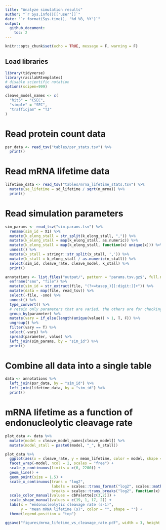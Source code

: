 ```yaml
---
title: "Analyze simulation results"
author: "`r Sys.info()[['user']]`"
date: "`r format(Sys.time(), '%d %B, %Y')`"
output: 
  github_document:
    toc: 2
---
```


```r
knitr::opts_chunk$set(echo = TRUE, message = F, warning = F)
```

## Load libraries
```r
library(tidyverse)
library(rasilabRtemplates)
# disable scientific notation
options(scipen=999)

cleave_model_names <- c(
  "hit5" = "CSEC",
  "simple" = "SEC",
  "trafficjam" = "TJ"
)
```

# Read protein count data

```r
psr_data <- read_tsv("tables/psr_stats.tsv") %>% 
  print()
```

# Read mRNA lifetime data

```r
lifetime_data <- read_tsv("tables/mrna_lifetime_stats.tsv") %>% 
  mutate(se_lifetime = sd_lifetime / sqrt(n_mrna)) %>% 
  print()
```

# Read simulation parameters

```r
sim_params <- read_tsv("sim.params.tsv") %>% 
  rename(sim_id = X1) %>% 
  mutate(k_elong_stall = str_split(k_elong_stall, ",")) %>%
  mutate(k_elong_stall = map(k_elong_stall, as.numeric)) %>%
  mutate(k_elong_stall = map(k_elong_stall, function(x) unique(x))) %>%
  unnest() %>%
  mutate(x_stall = stringr::str_split(x_stall, ',')) %>%
  mutate(k_stall = k_elong_stall / as.numeric(n_stall)) %>%
  select(sim_id, cleave_rate, cleave_model, k_stall) %>% 
  print()

annotations <- list.files("output/", pattern = "params.tsv.gz$", full.names = T) %>% 
  enframe("sno", "file") %>% 
  mutate(sim_id = str_extract(file, "(?<=tasep_)[[:digit:]]+")) %>% 
  mutate(data = map(file, read_tsv)) %>% 
  select(-file, -sno) %>% 
  unnest() %>% 
  type_convert() %>%
  # retain only parameters that are varied, the others are for checking
  group_by(parameter) %>%
  mutate(vary = if_else(length(unique(value)) > 1, T, F)) %>%
  ungroup() %>%
  filter(vary == T) %>%
  select(-vary) %>%
  spread(parameter, value) %>%
  left_join(sim_params, by = "sim_id") %>% 
  print()
```

# Combine all data into a single table

```r
data <- annotations %>% 
  left_join(psr_data, by = "sim_id") %>% 
  left_join(lifetime_data, by = "sim_id") %>% 
  print()
```

# mRNA lifetime as a function of endonucleolytic cleavage rate

```r
plot_data <- data %>% 
  mutate(model = cleave_model_names[cleave_model]) %>% 
  mutate(model_stall = paste0(model, "_", k_stall))

plot_data %>%
  ggplot(aes(x = cleave_rate, y = mean_lifetime, color = model, shape = model_stall)) +
  facet_wrap(~model, ncol = 2, scales = "free") +
  scale_y_continuous(limits = c(0, 2200)) +
  geom_line() +
  geom_point(size = 1.5) +
  scale_x_continuous(trans = "log2",
                     labels = scales::trans_format("log2", scales::math_format(2^.x)),
                     breaks = scales::trans_breaks("log2", function(x) 2^x, n = 5)) +
  scale_color_manual(values = cbPalette[c(3,2)]) +
  scale_shape_manual(values = c(19, 1, 17, 2)) +
  labs(x = "endonucleolytic cleavage rate (s-1)", 
       y = "mean mRNA lifetime (s)", color = "", shape = "") +
  theme(legend.position = "top")

ggsave("figures/mrna_lifetime_vs_cleavage_rate.pdf", width = 3, height = 2.2)
```
